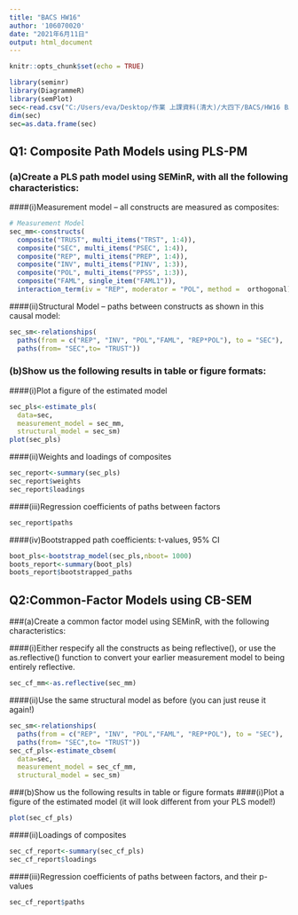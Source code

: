 ---
title: "BACS HW16"
author: '106070020'
date: "2021年6月11日"
output: html_document
---

```{r setup, include=FALSE}
knitr::opts_chunk$set(echo = TRUE)
```


```{r message=F, warning=F}
library(seminr)
library(DiagrammeR)
library(semPlot)
sec<-read.csv("C:/Users/eva/Desktop/作業 上課資料(清大)/大四下/BACS/HW16 BACS/security_data_sem.csv", header = T)
dim(sec)
sec=as.data.frame(sec)
```


## Q1: Composite Path Models using PLS-PM
### (a)Create a PLS path model using SEMinR, with all the following characteristics:
####(i)Measurement model – all constructs are measured as composites:
```{r}
# Measurement Model
sec_mm<-constructs(
  composite("TRUST", multi_items("TRST", 1:4)),
  composite("SEC", multi_items("PSEC", 1:4)),
  composite("REP", multi_items("PREP", 1:4)),
  composite("INV", multi_items("PINV", 1:3)),
  composite("POL", multi_items("PPSS", 1:3)),
  composite("FAML", single_item("FAML1")),
  interaction_term(iv = "REP", moderator = "POL", method =  orthogonal))
```

####(ii)Structural Model – paths between constructs as shown in this causal model:
```{r}
sec_sm<-relationships(
  paths(from = c("REP", "INV", "POL","FAML", "REP*POL"), to = "SEC"),
  paths(from= "SEC",to= "TRUST"))
```

### (b)Show us the following results in table or figure formats:
####(i)Plot a figure of the estimated model
```{r}
sec_pls<-estimate_pls(
  data=sec,
  measurement_model = sec_mm,
  structural_model = sec_sm)
plot(sec_pls)
```

####(ii)Weights and loadings of composites
```{r}
sec_report<-summary(sec_pls)
sec_report$weights
sec_report$loadings
```

####(iii)Regression coefficients of paths between factors
```{r}
sec_report$paths
```


####(iv)Bootstrapped path coefficients: t-values, 95% CI
```{r message=F, warning=F}
boot_pls<-bootstrap_model(sec_pls,nboot= 1000)
boots_report<-summary(boot_pls)
boots_report$bootstrapped_paths
```


## Q2:Common-Factor Models using CB-SEM
###(a)Create a common factor model using SEMinR, with the following characteristics:

####(i)Either respecify all the constructs as being reflective(), or use the as.reflective() function to convert your earlier measurement model to being entirely reflective.
```{r}
sec_cf_mm<-as.reflective(sec_mm)
```

####(ii)Use the same structural model as before (you can just reuse it again!)
```{r message=F, warning=F}
sec_sm<-relationships(
  paths(from = c("REP", "INV", "POL","FAML", "REP*POL"), to = "SEC"),
  paths(from= "SEC",to= "TRUST"))
sec_cf_pls<-estimate_cbsem(
  data=sec,
  measurement_model = sec_cf_mm,
  structural_model = sec_sm)
```

###(b)Show us the following results in table or figure formats
####(i)Plot a figure of the estimated model (it will look different from your PLS model!)
```{r message=F, warning=F}
plot(sec_cf_pls)
```

####(ii)Loadings of composites
```{r}
sec_cf_report<-summary(sec_cf_pls)
sec_cf_report$loadings

```

####(iii)Regression coefficients of paths between factors, and their p-values
```{r}
sec_cf_report$paths
```




































